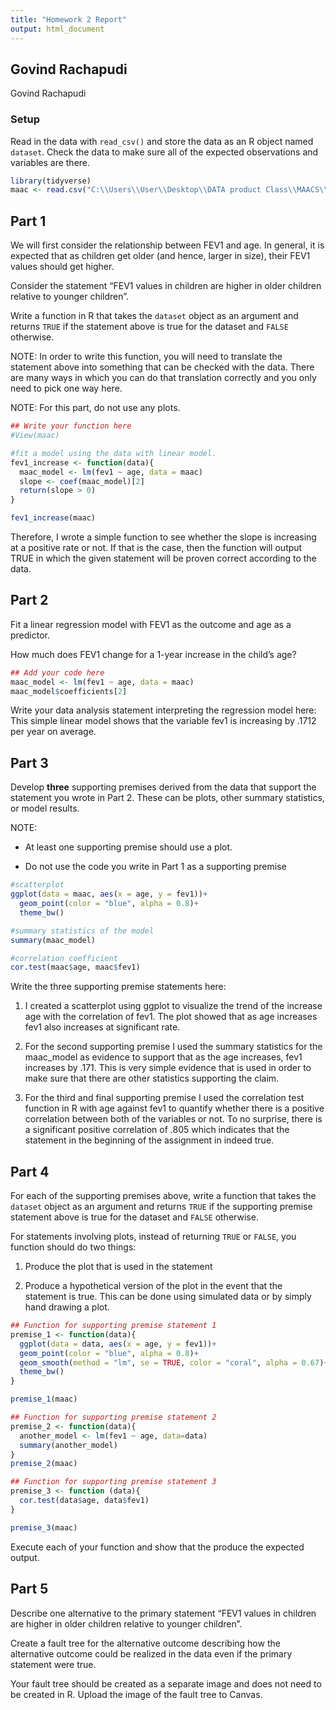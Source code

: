 ```yaml
---
title: "Homework 2 Report"
output: html_document
---
```


## Govind Rachapudi

Govind Rachapudi

### Setup

Read in the data with `read_csv()` and store the data as an R object named `dataset`. Check the data to make sure all of the expected observations and variables are there.

```r
library(tidyverse)
maac <- read.csv("C:\\Users\\User\\Desktop\\DATA product Class\\MAACS\\MAACS\\maacs.csv.gz")

```

## Part 1

We will first consider the relationship between FEV1 and age. In general, it is expected that as children get older (and hence, larger in size), their FEV1 values should get higher.

Consider the statement "FEV1 values in children are higher in older children relative to younger children".

Write a function in R that takes the `dataset` object as an argument and returns `TRUE` if the statement above is true for the dataset and `FALSE` otherwise.

NOTE: In order to write this function, you will need to translate the statement above into something that can be checked with the data. There are many ways in which you can do that translation correctly and you only need to pick one way here.

NOTE: For this part, do not use any plots.

```r
## Write your function here
#View(maac)

#fit a model using the data with linear model. 
fev1_increase <- function(data){
  maac_model <- lm(fev1 ~ age, data = maac)
  slope <- coef(maac_model)[2]
  return(slope > 0)
}

fev1_increase(maac)
```

Therefore, I wrote a simple function to see whether the slope is increasing at a positive rate or not. If that is the case, then the function will output TRUE in which the given statement will be proven correct according to the data.

## Part 2

Fit a linear regression model with FEV1 as the outcome and age as a predictor.

How much does FEV1 change for a 1-year increase in the child's age?

```r
## Add your code here
maac_model <- lm(fev1 ~ age, data = maac)
maac_model$coefficients[2]

```

Write your data analysis statement interpreting the regression model here:\
This simple linear model shows that the variable fev1 is increasing by .1712 per year on average.

## Part 3

Develop **three** supporting premises derived from the data that support the statement you wrote in Part 2. These can be plots, other summary statistics, or model results.

NOTE:

-   At least one supporting premise should use a plot.

-   Do not use the code you write in Part 1 as a supporting premise

```r
#scatterplot
ggplot(data = maac, aes(x = age, y = fev1))+
  geom_point(color = "blue", alpha = 0.8)+
  theme_bw()

```

```r
#summary statistics of the model
summary(maac_model)
```

```r
#correlation coefficient
cor.test(maac$age, maac$fev1)
```

Write the three supporting premise statements here:

1.   I created a scatterplot using ggplot to visualize the trend of the increase age with the correlation of fev1. The plot showed that as age increases fev1 also increases at significant rate.

2.  For the second supporting premise I used the summary statistics for the maac_model as evidence to support that as the age increases, fev1 increases by .171. This is very simple evidence that is used in order to make sure that there are other statistics supporting the claim.

3.  For the third and final supporting premise I used the correlation test function in R with age against fev1 to quantify whether there is a positive correlation between both of the variables or not. To no surprise, there is a significant positive correlation of .805 which indicates that the statement in the beginning of the assignment in indeed true.

## Part 4

For each of the supporting premises above, write a function that takes the `dataset` object as an argument and returns `TRUE` if the supporting premise statement above is true for the dataset and `FALSE` otherwise.

For statements involving plots, instead of returning `TRUE` or `FALSE`, you function should do two things:

1.  Produce the plot that is used in the statement

2.  Produce a hypothetical version of the plot in the event that the statement is true. This can be done using simulated data or by simply hand drawing a plot.

```r
## Function for supporting premise statement 1
premise_1 <- function(data){
  ggplot(data = data, aes(x = age, y = fev1))+
  geom_point(color = "blue", alpha = 0.8)+
  geom_smooth(method = "lm", se = TRUE, color = "coral", alpha = 0.67)+
  theme_bw()
}

premise_1(maac)

```

```r
## Function for supporting premise statement 2
premise_2 <- function(data){
  another_model <- lm(fev1 ~ age, data=data)
  summary(another_model)
}
premise_2(maac)

```

```r
## Function for supporting premise statement 3
premise_3 <- function (data){
  cor.test(data$age, data$fev1)
}

premise_3(maac)
```

Execute each of your function and show that the produce the expected output.

## Part 5

Describe one alternative to the primary statement "FEV1 values in children are higher in older children relative to younger children".

Create a fault tree for the alternative outcome describing how the alternative outcome could be realized in the data even if the primary statement were true.

Your fault tree should be created as a separate image and does not need to be created in R. Upload the image of the fault tree to Canvas.

